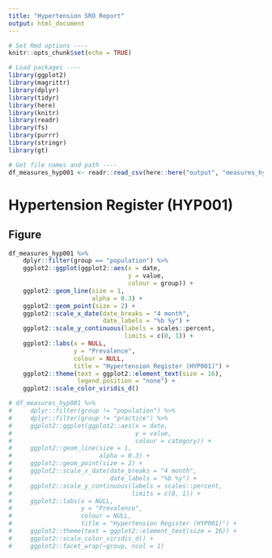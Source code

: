 ```yaml
---
title: "Hypertension SRO Report"
output: html_document
---
```


```r
# Set Rmd options ----
knitr::opts_chunk$set(echo = TRUE)

# Load packages ----
library(ggplot2)
library(magrittr)
library(dplyr)
library(tidyr)
library(here)
library(knitr)
library(readr)
library(fs)
library(purrr)
library(stringr)
library(gt)
```

```r
# Get file names and path ----
df_measures_hyp001 <- readr::read_csv(here::here("output", "measures_hyp001.csv"))
```

# Hypertension Register (HYP001)

## Figure
```r

df_measures_hyp001 %>%
    dplyr::filter(group == "population") %>%
    ggplot2::ggplot(ggplot2::aes(x = date,
                                 y = value,
                                 colour = group)) +
    ggplot2::geom_line(size = 1,
                       alpha = 0.3) +
    ggplot2::geom_point(size = 2) +
    ggplot2::scale_x_date(date_breaks = "4 month",
                          date_labels = "%b %y") +
    ggplot2::scale_y_continuous(labels = scales::percent,
                                limits = c(0, 1)) +
    ggplot2::labs(x = NULL,
                  y = "Prevalence",
                  colour = NULL,
                  title = "Hypertension Register (HYP001)") +
    ggplot2::theme(text = ggplot2::element_text(size = 16),
                   legend.position = "none") +
    ggplot2::scale_color_viridis_d()
```



```r

# df_measures_hyp001 %>%
#     dplyr::filter(group != "population") %>%
#     dplyr::filter(group != "practice") %>%
#     ggplot2::ggplot(ggplot2::aes(x = date,
#                                  y = value,
#                                  colour = category)) +
#     ggplot2::geom_line(size = 1,
#                        alpha = 0.3) +
#     ggplot2::geom_point(size = 2) +
#     ggplot2::scale_x_date(date_breaks = "4 month",
#                           date_labels = "%b %y") +
#     ggplot2::scale_y_continuous(labels = scales::percent,
#                                 limits = c(0, 1)) +
#     ggplot2::labs(x = NULL,
#                   y = "Prevalence",
#                   colour = NULL,
#                   title = "Hypertension Register (HYP001)") +
#     ggplot2::theme(text = ggplot2::element_text(size = 16)) +
#     ggplot2::scale_color_viridis_d() +
#     ggplot2::facet_wrap(~group, ncol = 1)
```